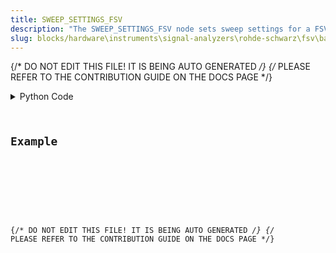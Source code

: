 ```yaml
---
title: SWEEP_SETTINGS_FSV
description: "The SWEEP_SETTINGS_FSV node sets sweep settings for a FSV."
slug: blocks/hardware\instruments\signal-analyzers\rohde-schwarz\fsv\basic\sweep-settings-fsv
---
```


{/* DO NOT EDIT THIS FILE! IT IS BEING AUTO GENERATED */}
{/* PLEASE REFER TO THE CONTRIBUTION GUIDE ON THE DOCS PAGE */}


<PythonDocsDisplay docstring={docstring} />
<details>
<summary>Python Code</summary>



<Code code={pythonCode} lang="py" wrap theme="dracula" />

[Find this Flojoy Block on GitHub](https://github.com/flojoy-ai/blocks/blob/main/blocks/HARDWARE\INSTRUMENTS\SIGNAL_ANALYZERS\ROHDE_SCHWARZ\FSV\BASIC\SWEEP_SETTINGS_FSV/SWEEP_SETTINGS_FSV.py)

</details>

## Example


<GetHelpWidget />


<AppDisplay app={app} blockName="SWEEP_SETTINGS_FSV" client:visible />


<Example />

{/* DO NOT EDIT THIS FILE! IT IS BEING AUTO GENERATED */}
{/* PLEASE REFER TO THE CONTRIBUTION GUIDE ON THE DOCS PAGE */}
